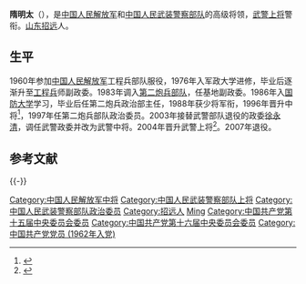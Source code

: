 {{中国人民解放军将领
| name = 隋明太
| image name = 
| width = 
| job = [[中国人民解放军|中国人民解放军]]第八任[[中国人民解放军第二炮兵部队|第二炮兵部队政委]]
| job-2 = [[中国人民武装警察部队|中国人民武装警察部队]]第七任[[中国人民武装警察部队|政治委员]]
| job2 = 
| period = 1997年12月 - 2003年12月
| period-2 = 2003年12月 - 2007年9月
| birthname = 
| other_names = 
| foreign_names =
| english_names =
| Sex = 男
| date of birth = 1942年9月
| place of birth = {{ROC-1928}}[[山东|山东]][[招远|招远]]
| date of death =  
| place of death = 
| nationality = {{PRC}}
| residence = {{PRC}}[[北京市|北京市]]
| languages = 
| height = 
| weight = 
| party = {{CPC}}
| rank = [[武警上将|武警上将]]
| spouse = 
| relatives = 
| educate = 
*[[中国人民解放军军政大学|中国人民解放军军政大学]]
*[[中国人民解放军国防大学|中国人民解放军国防大学]]
| past = 
| work =
| award = 
| rankrecord= 
*1988年被授予[[少将|少将]]军衔
*1996年晋升[[中将|中将]]军衔
*2003年改为[[武警中将|武警中将]]警衔
*2004年晋升[[武警上将|武警上将]]警衔
}}

'''隋明太'''（{{bd|1942年|9月||catIdx=S隋}}），是[[中国人民解放军|中国人民解放军]]和[[中国人民武装警察部队|中国人民武装警察部队]]的高级将领，[[武警上将|武警上将]]警衔。[[山东|山东]][[招远|招远]]人。

== 生平 ==
1960年参加[[中国人民解放军|中国人民解放军]]工程兵部队服役，1976年入军政大学进修，毕业后逐渐升至[[工程兵|工程兵]]师副政委。1983年调入[[第二炮兵部队|第二炮兵部队]]，任基地副政委。1986年入[[国防大学|国防大学]]学习，毕业后任第二炮兵政治部主任，1988年获少将军衔，1996年晋升中将<ref>{{Cite book|title=中国共产党历届中央委员大辞典 1921-2003|last=中共中央组织部，中共中央党史研究室编|first=|publisher=北京：中共党史出版社|year=2004.11|isbn=7-80136-946-7|location=|pages=663}}</ref>，1997年任第二炮兵部队政治委员。2003年接替武警部队退役的政委[[徐永清|徐永清]]，调任武警政委并改为武警中将。2004年晋升武警上将<ref>{{Cite book|title=中国人物年鉴 2006 总第18卷|last=李维民主编|first=|publisher=中国人物年鉴社|year=2006.11|isbn=|location=|pages=56}}</ref>。2007年退役。

==参考文献==
{{Reflist}}

{{-}}
{{start box}}
{{s-mil}}
{{s-before|[[隋永举|隋永举]]}}
{{s-title|[[中国人民解放军|中国人民解放军]][[中国人民解放军第二炮兵部队|第二炮兵部队]][[政治委员|政治委员]]|1997年12月 - 2003年12月}}  
{{s-after|[[彭小枫|彭小枫]]}}
{{s-before|[[徐永清|徐永清]]}}
{{s-title|[[中国人民武装警察部队|中国人民武装警察部队]][[政治委员|政治委员]]|2003年12月 - 2007年9月}}  
{{s-after|[[喻林祥|喻林祥]]}}
{{end box}}
{{中国人民解放军第二炮兵部队政治委员}}
{{中国人民武装警察部队政治委员}}
{{中国人民解放军上将/2004}}
{{中国人民武装警察部队上将}}
{{DEFAULTSORT:sui mingtai}}
[[Category:中国人民解放军中将|Category:中国人民解放军中将]]
[[Category:中国人民武装警察部队上将|Category:中国人民武装警察部队上将]]
[[Category:中国人民武装警察部队政治委员|Category:中国人民武装警察部队政治委员]]
[[Category:招远人|Category:招远人]]
[[Category:隋姓|Ming]]
[[Category:中国共产党第十五届中央委员会委员|Category:中国共产党第十五届中央委员会委员]]
[[Category:中国共产党第十六届中央委员会委员|Category:中国共产党第十六届中央委员会委员]]
[[Category:中国共产党党员_(1962年入党)|Category:中国共产党党员 (1962年入党)]]